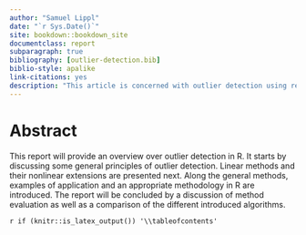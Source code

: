 ```yaml
--- 
author: "Samuel Lippl"
date: "`r Sys.Date()`"
site: bookdown::bookdown_site
documentclass: report
subparagraph: true
bibliography: [outlier-detection.bib]
biblio-style: apalike
link-citations: yes
description: "This article is concerned with outlier detection using regression in R."
---
```


# Abstract {-}

This report will provide an overview over outlier detection in R. It starts by discussing some general principles of outlier detection. Linear methods and their nonlinear extensions are presented next. Along the general methods, examples of application and an appropriate methodology in R are introduced. The report will be concluded by a discussion of method evaluation as well as a comparison of the different introduced algorithms.

`r if (knitr::is_latex_output()) '\\tableofcontents'`